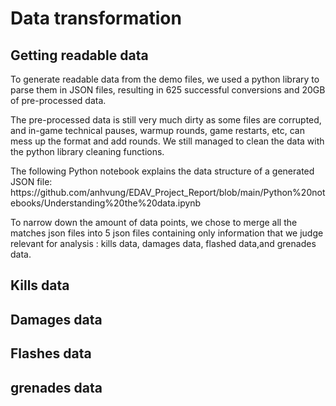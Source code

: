 # Data transformation

## Getting readable data

To generate readable data from the demo files, we used a python library to parse them in JSON files, resulting in 625 successful conversions and 20GB of pre-processed data. 

The pre-processed data is still very much dirty as some files are corrupted, and in-game technical pauses, warmup rounds, game restarts, etc,  can mess up the format and add rounds. We still managed to clean the data with the python library cleaning functions.

The following Python notebook explains the data structure of a generated JSON file: https://github.com/anhvung/EDAV_Project_Report/blob/main/Python%20notebooks/Understanding%20the%20data.ipynb

To narrow down the amount of data points, we chose to merge all the matches json files into 5 json files containing only information that we judge relevant for analysis : kills data, damages data, flashed data,and grenades data.

## Kills data

## Damages data

## Flashes data

## grenades data
